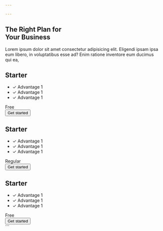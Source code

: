 ```yaml
---

---
```

<section py20>
    <div max-w-7xl mx-auto px="5 sm:10 md:12 lg:5" divide-y divide="gray-2 dark:gray-8">
        <div flex md-justify-between md-flex-row flex-col gap="5 md:20">
            <div max-w-xl>
                <h1 text="3xl/tight sm:4xl/tight gray-9 dark:white" font-bold>
                    The Right Plan for <br>
                        <span text="sky-7 dark:sky-6">Your Business</span>
                </h1>
            </div>
            <div flex-1 max-w-2xl>
                <p text="gray-7 dark:gray-3">
                    Lorem ipsum dolor sit amet consectetur adipisicing elit. Eligendi ipsam ipsa eum libero, in voluptatibus esse ad? Enim ratione inventore eum ducimus qui ea, 
                </p>
            </div>
        </div>
        <div mt-16 border-t="~ gray-2 dark:gray-8" divide-y divide="gray-2 dark:gray-8">
            <div py4 grid items-center grid-cols="md:3 lg:5" gap-6>
                <div col-span="md:2 lg:1">
                    <h2 font-bold text="2xl gray-9 dark:gray-1">Starter</h2>
                </div>
                <div text="gray-7 dark:gray-3" grid col-span="md:2 lg:3" md-items-center gap-6 md-grid-cols-3>
                    <ul space-y-3 md-col-span-2>
                        <li flex items-center gap-x-4>
                            <span w5 h5 text-xs text-white flex items-center justify-center rd-full bg="sky-7 dark:sky-6">&check;</span>
                            Advantage  1
                        </li>
                        <li flex items-center gap-x-4>
                            <span w5 h5 text-xs text-white flex items-center justify-center rd-full bg="sky-7 dark:sky-6">&check;</span>
                            Advantage  1
                        </li>
                        <li flex items-center gap-x-4>
                            <span w5 h5 text-xs text-white flex items-center justify-center rd-full bg="sky-7 dark:sky-6">&check;</span>
                            Advantage  1
                        </li>
                    </ul>
                    <div text="4xl gray-9 dark:white" font-bold>
                        <span>Free</span>
                    </div>
                </div>
                <div flex md-justify-end md-items-center>
                    <button h10 px5 text="sky-7 dark:gray-3" rd-lg bg="gray-1 dark:gray-9" border="~ gray-2 dark:gray-8" flex items-center outline-none>
                        Get started
                    </button>
                </div>
            </div>
            <div py4 grid items-center grid-cols="md:3 lg:5" gap-6>
                <div col-span="md:2 lg:1">
                    <h2 font-bold text="2xl gray-9 dark:gray-1">Starter</h2>
                </div>
                <div text="gray-7 dark:gray-3" grid col-span="md:2 lg:3" md-items-center gap-6 md-grid-cols-3>
                    <ul space-y-3 md-col-span-2>
                        <li flex items-center gap-x-4>
                            <span w5 h5 text-xs text-white flex items-center justify-center rd-full bg="sky-7 dark:sky-6">&check;</span>
                            Advantage  1
                        </li>
                        <li flex items-center gap-x-4>
                            <span w5 h5 text-xs text-white flex items-center justify-center rd-full bg="sky-7 dark:sky-6">&check;</span>
                            Advantage  1
                        </li>
                        <li flex items-center gap-x-4>
                            <span w5 h5 text-xs text-white flex items-center justify-center rd-full bg="sky-7 dark:sky-6">&check;</span>
                            Advantage  1
                        </li>
                    </ul>
                    <div text="4xl gray-9 dark:white" font-bold>
                        <span>Regular</span>
                    </div>
                </div>
                <div flex md-justify-end md-items-center>
                    <button h10 px5 text-white rd-lg bg="sky-7 dark:sky-6" border="~ gray-2 dark:gray-8" flex items-center outline-none>
                        Get started
                    </button>
                </div>
            </div>
            <div py4 grid items-center grid-cols="md:3 lg:5" gap-6>
                <div col-span="md:2 lg:1">
                    <h2 font-bold text="2xl gray-9 dark:gray-1">Starter</h2>
                </div>
                <div text="gray-7 dark:gray-3" grid col-span="md:2 lg:3" md-items-center gap-6 md-grid-cols-3>
                    <ul space-y-3 md-col-span-2>
                        <li flex items-center gap-x-4>
                            <span w5 h5 text-xs text-white flex items-center justify-center rd-full bg="sky-7 dark:sky-6">&check;</span>
                            Advantage  1
                        </li>
                        <li flex items-center gap-x-4>
                            <span w5 h5 text-xs text-white flex items-center justify-center rd-full bg="sky-7 dark:sky-6">&check;</span>
                            Advantage  1
                        </li>
                        <li flex items-center gap-x-4>
                            <span w5 h5 text-xs text-white flex items-center justify-center rd-full bg="sky-7 dark:sky-6">&check;</span>
                            Advantage  1
                        </li>
                    </ul>
                    <div text="4xl gray-9 dark:white" font-bold>
                        <span>Free</span>
                    </div>
                </div>
                <div flex md-justify-end md-items-center>
                    <button h10 px5 text="sky-7 dark:gray-3" rd-lg bg="gray-1 dark:gray-9" border="~ gray-2 dark:gray-8" flex items-center outline-none>
                        Get started
                    </button>
                </div>
            </div>
        </div>
    </div>
</section>
```